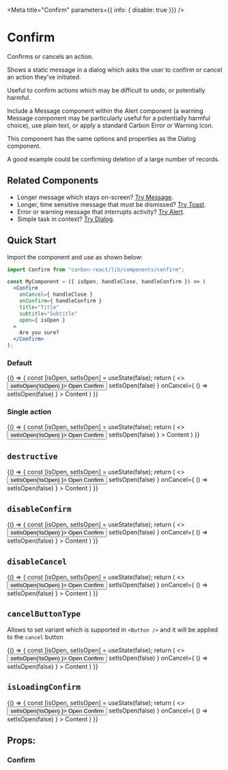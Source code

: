 

<Meta
  title="Confirm"
  parameters={{ info: { disable: true }}}
/>

# Confirm
Confirms or cancels an action.

Shows a static message in a dialog which asks the user to confirm or cancel an action they’ve initiated.

Useful to confirm actions which may be difficult to undo, or potentially harmful.

Include a Message component within the Alert component (a warning Message component may be particularly useful for a potentially harmful choice), use plain text, or apply a standard Carbon Error or Warning icon.

This component has the same options and properties as the Dialog component.

A good example could be confirming deletion of a large number of records.

## Related Components
- Longer message which stays on-screen? [Try Message](/?path=/docs/message--default-story "Message").
- Longer, time sensitive message that must be dismissed? [Try Toast](/?path=/docs/design-system-toast--default-story "Toast").
- Error or warning message that interrupts activity? [Try Alert](/?path=/docs/alert--default-story "Alert").
- Simple task in context? [Try Dialog](/?path=/docs/dialog--default-story "Dialog").

## Quick Start

Import the component and use as shown below:

```jsx
import Confirm from "carbon-react/lib/components/confirm";

const MyComponent = ({ isOpen, handleClose, handleConfirm }) => (
  <Confirm
    onCancel={ handleClose }
    onConfirm={ handleConfirm }
    title="Title"
    subtitle="Subtitle"
    open={ isOpen }
  >
    Are you sure?
  </Confirm>
);
```

### Default

<Preview>
  <Story name="default" parameters={{ chromatic: { disable: true }}}>
    {() => {
      const [isOpen, setIsOpen] = useState(false);
      return (
        <>
          <Button onClick={ () => setIsOpen(!isOpen) }>
            Open Confirm
          </Button>
          <Confirm
            title="Are you sure?"
            subtitle="Subtitle"
            open={ isOpen }
            onConfirm={ () => setIsOpen(false) }
            onCancel={ () => setIsOpen(false) }
          >
            Content
          </Confirm>
        </>
      )
    }}
  </Story>
</Preview>


### Single action

<Preview>
  <Story name="single action" parameters={{ chromatic: { disable: true }}}>
    {() => {
      const [isOpen, setIsOpen] = useState(false);
      return (
        <>
          <Button onClick={ () => setIsOpen(!isOpen) }>
            Open Confirm
          </Button>
          <Confirm
            title="Are you sure?"
            subtitle="Subtitle"
            open={ isOpen }
            onConfirm={ () => setIsOpen(false) }
          >
            Content
          </Confirm>
        </>
      )
    }}
  </Story>
</Preview>


## `destructive`

<Preview>
  <Story name="confirm - destructive" parameters={{ chromatic: { disable: true }}}>
    {() => {
      const [isOpen, setIsOpen] = useState(false);
      return (
        <>
          <Button onClick={ () => setIsOpen(!isOpen) }>
            Open Confirm
          </Button>
          <Confirm
            title="Are you sure?"
            subtitle="Subtitle"
            destructive
            cancelButtonType="tertiary"
            open={ isOpen }
            onConfirm={ () => setIsOpen(false) }
            onCancel={ () => setIsOpen(false) }
          >
            Content
          </Confirm>
        </>
      )
    }}
  </Story>
</Preview>

## `disableConfirm`

<Preview>
  <Story name="confirm - disableConfirm" parameters={{ chromatic: { disable: true }}}>
    {() => {
      const [isOpen, setIsOpen] = useState(false);
      return (
        <>
          <Button onClick={ () => setIsOpen(!isOpen) }>
            Open Confirm
          </Button>
          <Confirm
            title="Are you sure?"
            subtitle="Subtitle"
            destructive
            disableConfirm
            open={ isOpen }
            onConfirm={ () => setIsOpen(false) }
            onCancel={ () => setIsOpen(false) }
          >
            Content
          </Confirm>
        </>
      )
    }}
  </Story>
</Preview>

## `disableCancel`

<Preview>
  <Story name="confirm - disableCancel" parameters={{ chromatic: { disable: true }}}>
    {() => {
      const [isOpen, setIsOpen] = useState(false);
      return (
        <>
          <Button onClick={ () => setIsOpen(!isOpen) }>
            Open Confirm
          </Button>
          <Confirm
            title="Are you sure?"
            subtitle="Subtitle"
            disableCancel
            open={ isOpen }
            onConfirm={ () => setIsOpen(false) }
            onCancel={ () => setIsOpen(false) }
          >
            Content
          </Confirm>
        </>
      )
    }}
  </Story>
</Preview>

##  `cancelButtonType`
Allows to set variant which is supported in `<Button />` and it will be applied to the `cancel` button

<Preview>
  <Story name="confirm - cancelButtonType" parameters={{ chromatic: { disable: true }}}>
    {() => {
      const [isOpen, setIsOpen] = useState(false);
      return (
        <>
          <Button onClick={ () => setIsOpen(!isOpen) }>
            Open Confirm
          </Button>
          <Confirm
            title="Are you sure?"
            subtitle="Subtitle"
            cancelButtonType="tertiary"
            open={ isOpen }
            onConfirm={ () => setIsOpen(false) }
            onCancel={ () => setIsOpen(false) }
          >
            Content
          </Confirm>
        </>
      )
    }}
  </Story>
</Preview>

## `isLoadingConfirm`

<Preview>
  <Story name="confirm - isLoadingConfirm" parameters={{ chromatic: { disable: true }}}>
    {() => {
      const [isOpen, setIsOpen] = useState(false);
      return (
        <>
          <Button onClick={ () => setIsOpen(!isOpen) }>
            Open Confirm
          </Button>
          <Confirm
            title="Are you sure?"
            subtitle="Subtitle"
            isLoadingConfirm
            open={ isOpen }
            onConfirm={ () => setIsOpen(false) }
            onCancel={ () => setIsOpen(false) }
          >
            Content
          </Confirm>
        </>
      )
    }}
  </Story>
</Preview>

## Props:

### Confirm

<Props of={Confirm} />
